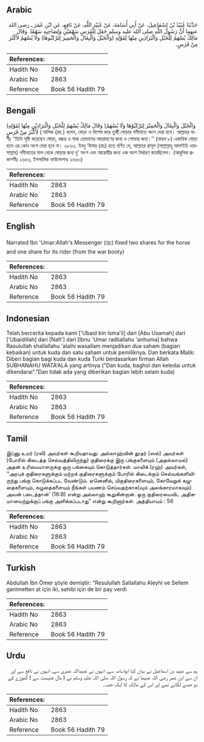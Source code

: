 ## Arabic


<div dir="rtl" lang="ar" style={{fontSize:'larger',backgroundColor:'#f8f9fa',padding:20}}>
حَدَّثَنَا عُبَيْدُ بْنُ إِسْمَاعِيلَ، عَنْ أَبِي أُسَامَةَ، عَنْ عُبَيْدِ اللَّهِ، عَنْ نَافِعٍ، عَنِ ابْنِ عُمَرَ ـ رضى الله عنهما أَنَّ رَسُولَ اللَّهِ صلى الله عليه وسلم جَعَلَ لِلْفَرَسِ سَهْمَيْنِ وَلِصَاحِبِهِ سَهْمًا‏.‏ وَقَالَ مَالِكٌ يُسْهَمُ لِلْخَيْلِ وَالْبَرَاذِينِ مِنْهَا لِقَوْلِهِ ‏(‏وَالْخَيْلَ وَالْبِغَالَ وَالْحَمِيرَ لِتَرْكَبُوهَا‏)‏ وَلاَ يُسْهَمُ لأَكْثَرَ مِنْ فَرَسٍ‏.‏
</div>
<div style={{backgroundColor:'#f8f9fa',padding:20, marginBottom: 10}}><table> <thead> <tr> <th>References:</th> <th></th> </tr> </thead> <tbody><tr><td>Hadith No</td><td>2863</td></tr><tr><td>Arabic No</td><td>2863</td></tr><tr><td>Reference</td><td>Book 56 Hadith 79</td></tr></tbody></table></div>

## Bengali


<div dir="ltr" lang="bn" style={{fontSize:'larger',backgroundColor:'#f8f9fa',padding:20}}>
(وَقَالَ مَالِكٌ يُسْهَمُ لِلْخَيْلِ وَالْبَرَاذِيْنِ مِنْهَا لِقَوْلِهِ )وَالْخَيْلَ وَالْبِغَالَ وَالْحَمِيْرَ لِتَرْكَبُوْهَا وَلَا يُسْهَمُ لِأَكْثَرَ مِنْ فَرَسٍ ( মালিক (রহ.) বলেন, ঘোড়া ও বিশেষ করে তুর্কী ঘোড়ার গনীমাতে অংশ দেয়া হবে। আল্লাহর বাণীঃ ‘‘তিনি সৃষ্টি করেছেন ঘোড়া, খচ্চর ও গাধা তোমাদের আরোহণের জন্য ও শোভার জন্য।’’ (নাহল ৮) একাধিক ঘোড়া হলে এর কোন অংশ দেয়া হবে না। ২৮৬৩. ইবনু ‘উমার (রাঃ) হতে বর্ণিত যে, আল্লাহর রাসূল (সাল্লাল্লাহু আলাইহি ওয়াসাল্লাম) গনীমাতের মাল থেকে ঘোড়ার জন্য দু’ অংশ এবং আরোহীর জন্য এক অংশ নির্ধারণ করেছিলেন। (আধুনিক প্রকাশনীঃ ২৬৫৩, ইসলামিক ফাউন্ডেশনঃ ২৬৬৩)
</div>
<div style={{backgroundColor:'#f8f9fa',padding:20, marginBottom: 10}}><table> <thead> <tr> <th>References:</th> <th></th> </tr> </thead> <tbody><tr><td>Hadith No</td><td>2863</td></tr><tr><td>Arabic No</td><td>2863</td></tr><tr><td>Reference</td><td>Book 56 Hadith 79</td></tr></tbody></table></div>

## English


<div dir="ltr" lang="en" style={{fontSize:'larger',backgroundColor:'#f8f9fa',padding:20}}>
Narrated Ibn 'Umar:Allah's Messenger (ﷺ) fixed two shares for the horse and one share for its rider (from the war booty)
</div>
<div style={{backgroundColor:'#f8f9fa',padding:20, marginBottom: 10}}><table> <thead> <tr> <th>References:</th> <th></th> </tr> </thead> <tbody><tr><td>Hadith No</td><td>2863</td></tr><tr><td>Arabic No</td><td>2863</td></tr><tr><td>Reference</td><td>Book 56 Hadith 79</td></tr></tbody></table></div>

## Indonesian


<div dir="ltr" lang="id" style={{fontSize:'larger',backgroundColor:'#f8f9fa',padding:20}}>
Telah bercerita kepada kami ['Ubaid bin Isma'il] dari [Abu Usamah] dari ['Ubaidillah] dari [Nafi'] dari [Ibnu 'Umar radliallahu 'anhuma] bahwa Rasulullah shallallahu 'alaihi wasallam menjadikan dua saham (bagian kebaikan) untuk kuda dan satu saham untuk pemiliknya. Dan berkata Malik: Diberi bagian bagi kuda dan kuda Turki berdasarkan firman Allah SUBHANAHU WATA'ALA yang artinya ("Dan kuda, baghol dan keledai untuk dikendarai"."Dan tidak ada yang diberikan bagian lebih selain kuda)
</div>
<div style={{backgroundColor:'#f8f9fa',padding:20, marginBottom: 10}}><table> <thead> <tr> <th>References:</th> <th></th> </tr> </thead> <tbody><tr><td>Hadith No</td><td>2863</td></tr><tr><td>Arabic No</td><td>2863</td></tr><tr><td>Reference</td><td>Book 56 Hadith 79</td></tr></tbody></table></div>

## Tamil


<div dir="ltr" lang="ta" style={{fontSize:'larger',backgroundColor:'#f8f9fa',padding:20}}>
இப்னு உமர் (ரலி) அவர்கள் கூறியதாவது: அல்லாஹ்வின் தூதர் (ஸல்) அவர்கள் (போரில் கிடைத்த செல்வத்திலிருந்து) குதிரைக்கு இரு பங்குகளையும் (அதல்லாமல்) அதன் உரிமையாளருக்கு ஒரு பங்கையும் கொடுத்தார்கள். மாலிக் (ரஹ்) அவர்கள், ‘‘அரபுக் குதிரைகளுக்கும் மற்றக் குதிரைகளுக்கும் போரில் கிடைக்கும் செல்வங்களிலிருந்து பங்கு கொடுக்கப்பட வேண்டும். ஏனெனில், யிகுதிரைகளையும், கோவேறுக் கழுதைகளையும், கழுதைகளையும் நீங்கள் பயணம் செய்வதற்காக(வும் அலங்காரமாகவும்) அவன் படைத்தான்’ (16:8) என்று அல்லாஹ் கூறுகின்றான். ஒரு குதிரையைவிட அதிகமானவற்றுக்குப் பங்கு அளிக்கப்படாது” என்று கூறினார்கள். அத்தியாயம் : 56
</div>
<div style={{backgroundColor:'#f8f9fa',padding:20, marginBottom: 10}}><table> <thead> <tr> <th>References:</th> <th></th> </tr> </thead> <tbody><tr><td>Hadith No</td><td>2863</td></tr><tr><td>Arabic No</td><td>2863</td></tr><tr><td>Reference</td><td>Book 56 Hadith 79</td></tr></tbody></table></div>

## Turkish


<div dir="ltr" lang="tr" style={{fontSize:'larger',backgroundColor:'#f8f9fa',padding:20}}>
Abdullah İbn Ömer şöyle demiştir: "Resulullah Sallallahu Aleyhi ve Sellem ganimetten at için iki, sahibi için de bir pay verdi
</div>
<div style={{backgroundColor:'#f8f9fa',padding:20, marginBottom: 10}}><table> <thead> <tr> <th>References:</th> <th></th> </tr> </thead> <tbody><tr><td>Hadith No</td><td>2863</td></tr><tr><td>Arabic No</td><td>2863</td></tr><tr><td>Reference</td><td>Book 56 Hadith 79</td></tr></tbody></table></div>

## Urdu


<div dir="rtl" lang="ur" style={{fontSize:'larger',backgroundColor:'#f8f9fa',padding:20}}>
ہم سے عبید بن اسماعیل نے بیان کیا ابواسامہ سے، انہوں نے عبیداللہ عمری سے، انہوں نے نافع سے اور ان سے ابن عمر رضی اللہ عنہما نے کہ رسول اللہ صلی اللہ علیہ وسلم نے ( مال غنیمت سے ) گھوڑے کے دو حصے لگائے تھے اور اس کے مالک کا ایک حصہ۔
</div>
<div style={{backgroundColor:'#f8f9fa',padding:20, marginBottom: 10}}><table> <thead> <tr> <th>References:</th> <th></th> </tr> </thead> <tbody><tr><td>Hadith No</td><td>2863</td></tr><tr><td>Arabic No</td><td>2863</td></tr><tr><td>Reference</td><td>Book 56 Hadith 79</td></tr></tbody></table></div>